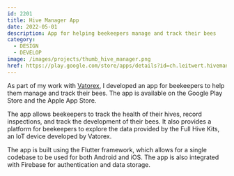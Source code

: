 ```yaml
---
id: 2201
title: Hive Manager App
date: 2022-05-01
description: App for helping beekeepers manage and track their bees
category:
  - DESIGN
  - DEVELOP
image: /images/projects/thumb_hive_manager.png
href: https://play.google.com/store/apps/details?id=ch.leitwert.hivemanager&hl=en
---
```


As part of my work with [Vatorex](https://www.vatorex.ch/), I developed an app
for beekeepers to help them manage and track their bees. The app is available on
the Google Play Store and the Apple App Store.

The app allows beekeepers to track the health of their hives, record
inspections, and track the development of their bees. It also provides a
platform for beekeepers to explore the data provided by the Full Hive Kits, an
IoT device developed by Vatorex.

The app is built using the Flutter framework, which allows for a single codebase
to be used for both Android and iOS. The app is also integrated with Firebase
for authentication and data storage.
